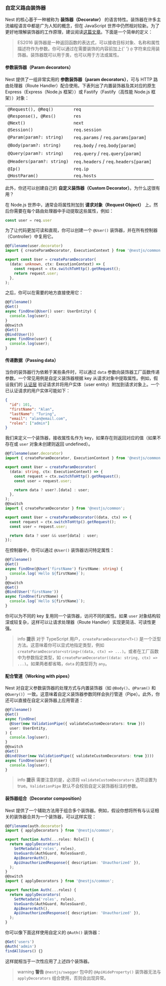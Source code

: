 ### 自定义路由装饰器

Nest 的核心基于一种被称为 **装饰器（Decorator）** 的语言特性。装饰器在许多主流编程语言中都是广为人知的概念，但在 JavaScript 世界中仍然相对较新。为了更好地理解装饰器的工作原理，建议阅读[这篇文章](https://medium.com/google-developers/exploring-es7-decorators-76ecb65fb841)。下面是一个简单的定义：

<blockquote class="external">
  ES2016
  装饰器是一种返回函数的表达式，可以接收目标对象、名称和属性描述符作为参数。你可以通过在需要装饰的内容前加上{' '}
  <code>@</code> 字符来应用装饰器。装饰器既可以用于类，也可以用于方法或属性。
</blockquote>

#### 参数装饰器（Param decorators）

Nest 提供了一组非常实用的 **参数装饰器（param decorators）**，可与 HTTP 路由处理器（Route Handler）配合使用。下表列出了内置装饰器及其对应的原生 Express（Express（Node.js 框架））或 Fastify（Fastify（高性能 Node.js 框架））对象：

<table>
  <tbody>
    <tr>
      <td>
        <code>@Request(), @Req()</code>
      </td>
      <td>
        <code>req</code>
      </td>
    </tr>
    <tr>
      <td>
        <code>@Response(), @Res()</code>
      </td>
      <td>
        <code>res</code>
      </td>
    </tr>
    <tr>
      <td>
        <code>@Next()</code>
      </td>
      <td>
        <code>next</code>
      </td>
    </tr>
    <tr>
      <td>
        <code>@Session()</code>
      </td>
      <td>
        <code>req.session</code>
      </td>
    </tr>
    <tr>
      <td>
        <code>@Param(param?: string)</code>
      </td>
      <td>
        <code>req.params</code> / <code>req.params[param]</code>
      </td>
    </tr>
    <tr>
      <td>
        <code>@Body(param?: string)</code>
      </td>
      <td>
        <code>req.body</code> / <code>req.body[param]</code>
      </td>
    </tr>
    <tr>
      <td>
        <code>@Query(param?: string)</code>
      </td>
      <td>
        <code>req.query</code> / <code>req.query[param]</code>
      </td>
    </tr>
    <tr>
      <td>
        <code>@Headers(param?: string)</code>
      </td>
      <td>
        <code>req.headers</code> / <code>req.headers[param]</code>
      </td>
    </tr>
    <tr>
      <td>
        <code>@Ip()</code>
      </td>
      <td>
        <code>req.ip</code>
      </td>
    </tr>
    <tr>
      <td>
        <code>@HostParam()</code>
      </td>
      <td>
        <code>req.hosts</code>
      </td>
    </tr>
  </tbody>
</table>

此外，你还可以创建自己的 **自定义装饰器（Custom Decorator）**。为什么这很有用？

在 Node.js 世界中，通常会将属性附加到 **请求对象（Request Object）** 上。然后你需要在每个路由处理器中手动提取这些属性，例如：

```ts
const user = req.user
```

为了让代码更加可读和直观，你可以创建一个 `@User()` 装饰器，并在所有控制器（Controller）中复用它。

```ts
@@filename(user.decorator)
import { createParamDecorator, ExecutionContext } from '@nestjs/common';

export const User = createParamDecorator(
  (data: unknown, ctx: ExecutionContext) => {
    const request = ctx.switchToHttp().getRequest();
    return request.user;
  },
);
```

之后，你可以在需要的地方直接使用它：

```ts
@@filename()
@Get()
async findOne(@User() user: UserEntity) {
  console.log(user);
}
@@switch
@Get()
@Bind(User())
async findOne(user) {
  console.log(user);
}
```

#### 传递数据（Passing data）

当你的装饰器行为依赖于某些条件时，可以通过 `data` 参数向装饰器工厂函数传递参数。一个常见用例是自定义装饰器根据 key 从请求对象中提取属性。例如，假设我们的 <a href="techniques/authentication#implementing-passport-strategies">认证层</a> 验证请求并将用户实体（user entity）附加到请求对象上。一个已认证请求的用户实体可能如下：

```json
{
  "id": 101,
  "firstName": "Alan",
  "lastName": "Turing",
  "email": "alan@email.com",
  "roles": ["admin"]
}
```

我们来定义一个装饰器，接收属性名作为 key，如果存在则返回对应的值（如果不存在或 `user` 对象未创建则返回 undefined）。

```ts
@@filename(user.decorator)
import { createParamDecorator, ExecutionContext } from '@nestjs/common';

export const User = createParamDecorator(
  (data: string, ctx: ExecutionContext) => {
    const request = ctx.switchToHttp().getRequest();
    const user = request.user;

    return data ? user?.[data] : user;
  },
);
@@switch
import { createParamDecorator } from '@nestjs/common';

export const User = createParamDecorator((data, ctx) => {
  const request = ctx.switchToHttp().getRequest();
  const user = request.user;

  return data ? user && user[data] : user;
});
```

在控制器中，你可以通过 `@User()` 装饰器访问特定属性：

```ts
@@filename()
@Get()
async findOne(@User('firstName') firstName: string) {
  console.log(`Hello ${firstName}`);
}
@@switch
@Get()
@Bind(User('firstName'))
async findOne(firstName) {
  console.log(`Hello ${firstName}`);
}
```

你可以为不同的 key 复用同一个装饰器，访问不同的属性。如果 `user` 对象结构较深或较复杂，这样可以让请求处理器（Route Handler）实现更简洁、可读性更强。

> info **提示** 对于 TypeScript 用户，`createParamDecorator<T>()` 是一个泛型方法。这意味着你可以显式地指定类型，例如 `createParamDecorator<string>((data, ctx) => ...)`。或者在工厂函数中为参数指定类型，如 `createParamDecorator((data: string, ctx) => ...)`。如果两者都省略，`data` 的类型将为 `any`。

#### 配合管道（Working with pipes）

Nest 对自定义参数装饰器的处理方式与内置装饰器（如 `@Body()`、`@Param()` 和 `@Query()`）一致。这意味着自定义装饰器参数同样会执行管道（Pipe）。此外，你还可以直接在自定义装饰器上应用管道：

```ts
@@filename()
@Get()
async findOne(
  @User(new ValidationPipe({ validateCustomDecorators: true }))
  user: UserEntity,
) {
  console.log(user);
}
@@switch
@Get()
@Bind(User(new ValidationPipe({ validateCustomDecorators: true })))
async findOne(user) {
  console.log(user);
}
```

> info **提示** 需要注意的是，必须将 `validateCustomDecorators` 选项设置为 true。`ValidationPipe` 默认不会校验自定义装饰器标注的参数。

#### 装饰器组合（Decorator composition）

Nest 提供了一个辅助方法用于组合多个装饰器。例如，假设你想将所有与认证相关的装饰器合并为一个装饰器，可以这样实现：

```ts
@@filename(auth.decorator)
import { applyDecorators } from '@nestjs/common';

export function Auth(...roles: Role[]) {
  return applyDecorators(
    SetMetadata('roles', roles),
    UseGuards(AuthGuard, RolesGuard),
    ApiBearerAuth(),
    ApiUnauthorizedResponse({ description: 'Unauthorized' }),
  );
}
@@switch
import { applyDecorators } from '@nestjs/common';

export function Auth(...roles) {
  return applyDecorators(
    SetMetadata('roles', roles),
    UseGuards(AuthGuard, RolesGuard),
    ApiBearerAuth(),
    ApiUnauthorizedResponse({ description: 'Unauthorized' }),
  );
}
```

你可以像下面这样使用自定义的 `@Auth()` 装饰器：

```ts
@Get('users')
@Auth('admin')
findAllUsers() {}
```

这样就相当于一次性应用了上述四个装饰器。

> warning **警告** `@nestjs/swagger` 包中的 `@ApiHideProperty()` 装饰器无法与 `applyDecorators` 组合使用，否则会出现异常。
